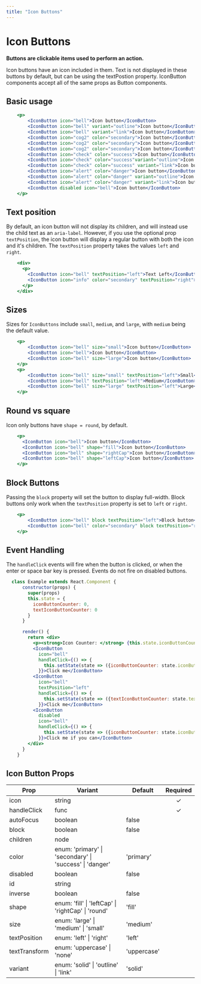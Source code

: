 ```yaml
---
title: "Icon Buttons"
---
```


# Icon Buttons

**Buttons are clickable items used to perform an action.**

Icon buttons have an icon included in them.  Text is not displayed in these buttons by default, but can be using the textPostion property.
IconButton components accept all of the same props as Button components.

## Basic usage

```.jsx
    <p>
        <IconButton icon="bell">Icon button</IconButton>
        <IconButton icon="bell" variant="outline">Icon button</IconButton>
        <IconButton icon="bell" variant="link">Icon button</IconButton>
        <IconButton icon="cog2" color="secondary">Icon button</IconButton>
        <IconButton icon="cog2" color="secondary">Icon button</IconButton>
        <IconButton icon="cog2" color="secondary">Icon button</IconButton>
        <IconButton icon="check" color="success">Icon button</IconButton>
        <IconButton icon="check" color="success"variant="outline">Icon button</IconButton>
        <IconButton icon="check" color="success" variant="link">Icon button</IconButton>
        <IconButton icon="alert" color="danger">Icon button</IconButton>
        <IconButton icon="alert" color="danger" variant="outline">Icon button</IconButton>
        <IconButton icon="alert" color="danger" variant="link">Icon button</IconButton>
        <IconButton disabled icon="bell">Icon button</IconButton>
    </p>
```

## Text position

By default, an icon button will not display its children, and will instead use the child text as an `aria-label`.
However, if you use the optional prop `textPosition`, the icon button will display a regular button with both the icon and it's children.
The `textPosition` property takes the values `left` and `right`.

```.jsx
    <div>
      <p>
        <IconButton icon="bell" textPosition="left">Text Left</IconButton>
        <IconButton icon="info" color="secondary" textPosition="right">Text Right</IconButton>
      </p>
    </div>
```

## Sizes

Sizes for `IconButtons` include `small`, `medium`, and `large`, with `medium` being the default value.

```.jsx
    <p>
        <IconButton icon="bell" size="small">Icon button</IconButton>
        <IconButton icon="bell">Icon button</IconButton>
        <IconButton icon="bell" size="large">Icon button</IconButton>
    </p>
    <p>
        <IconButton icon="bell" size="small" textPosition="left">Small</IconButton>
        <IconButton icon="bell" textPosition="left">Medium</IconButton>
        <IconButton icon="bell" size="large" textPosition="left">Large</IconButton>
    </p>
```

## Round vs square

Icon only buttons have `shape = round`, by default.

```.jsx
    <p>
      <IconButton icon="bell">Icon button</IconButton>
      <IconButton icon="bell" shape="fill">Icon button</IconButton>
      <IconButton icon="bell" shape="rightCap">Icon button</IconButton>
      <IconButton icon="bell" shape="leftCap">Icon button</IconButton>
    </p>
```

##  Block Buttons
Passing the `block` property will set the button to display full-width.
Block buttons only work when the `textPosition` property is set to `left` or `right`.

```.jsx
    <p>
        <IconButton icon="bell" block textPosition="left">Block button</IconButton>
        <IconButton icon="bell" color="secondary" block textPosition="right">Block button</IconButton>
    </p>
```

## Event Handling

The `handleClick` events will fire when the button is clicked, or when the enter or space bar key is pressed.
Events do not fire on disabled buttons.

```.jsx
  class Example extends React.Component {
      constructor(props) {
        super(props)
        this.state = {
          iconButtonCounter: 0,
          textIconButtonCounter: 0
        }
      }

      render() {
        return <div>
          <p><strong>Icon Counter: </strong> {this.state.iconButtonCounter} | <strong>Text Icon Counter: </strong> {this.state.textIconButtonCounter}</p>
          <IconButton
            icon="bell"
            handleClick={() => {
              this.setState(state => ({iconButtonCounter: state.iconButtonCounter + 1}))
            }}>Click me</IconButton>
          <IconButton
            icon="bell"
            textPosition="left"
            handleClick={() => {
              this.setState(state => ({textIconButtonCounter: state.textIconButtonCounter + 1}))
            }}>Click me</IconButton>
          <IconButton
            disabled
            icon="bell"
            handleClick={() => {
              this.setState(state => ({iconButtonCounter: state.iconButtonCounter + 1}))
            }}>Click me if you can</IconButton>
        </div>
      }
    }
```

## Icon Button Props

| Prop                   | Variant  | Default | Required    |
| -----------------------|------ |---------|:-----------:|
| icon | string | | &#10003;
| handleClick | func | | &#10003;
| autoFocus | boolean | false |
| block | boolean | false |
| children | node | |
| color | enum: 'primary' &#124; 'secondary' &#124; 'success' &#124; 'danger' | 'primary' |
| disabled | boolean | false |
| id | string | |
| inverse | boolean | false |
| shape | enum: 'fill' &#124; 'leftCap' &#124; 'rightCap' &#124; 'round' | 'fill' |
| size | enum: 'large' &#124; 'medium' &#124; 'small' | 'medium' |
| textPosition | enum: 'left' &#124; 'right' | 'left' |
| textTransform | enum: 'uppercase' &#124; 'none' | 'uppercase' |
| variant | enum: 'solid' &#124; 'outline' &#124; 'link' | 'solid' |
